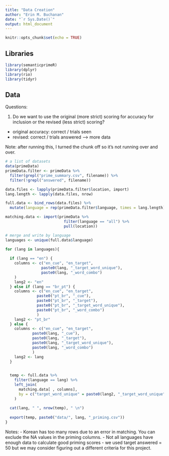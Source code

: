 ```yaml
---
title: "Data Creation"
author: "Erin M. Buchanan"
date: "`r Sys.Date()`"
output: html_document
---
```


```r
knitr::opts_chunk$set(echo = TRUE)
```

## Libraries

```r
library(semanticprimeR)
library(dplyr)
library(rio)
library(tidyr)
```

## Data

Questions: 

1) Do we want to use the original (more strict) scoring for accuracy for inclusion or the revised (less strict) scoring? 
  - original accuracy: correct / trials seen
  - revised: correct / trials answered --> more data
  
  
Note: after running this, I turned the chunk off so it's not running over and over. 

```r
# a list of datasets
data(primeData)
primeData.filter <- primeData %>% 
  filter(grepl("prime_summary.csv", filename)) %>% 
  filter(!grepl("answered", filename))

data.files <- lapply(primeData.filter$location, import)
lang.length <- lapply(data.files, nrow)

full.data <- bind_rows(data.files) %>% 
  mutate(language = rep(primeData.filter$language, times = lang.length))

matching.data <- import(primeData %>% 
                          filter(language == "all") %>% 
                          pull(location))
```

```r
# merge and write by language
languages <- unique(full.data$language)

for (lang in languages){
  
  if (lang == "en") {
    columns <- c("en_cue", "en_target", 
                paste0(lang, "_target_word_unique"),
                paste0(lang, "_word_combo")
    )
    lang2 <- "en"
  } else if (lang == "br_pt") {
    columns <- c("en_cue", "en_target", 
              paste0("pt_br", "_cue"),
              paste0("pt_br", "_target"),
              paste0("pt_br", "_target_word_unique"),
              paste0("pt_br", "_word_combo")
              )
    lang2 <- "pt_br"
  } else {
    columns <- c("en_cue", "en_target", 
            paste0(lang, "_cue"),
            paste0(lang, "_target"),
            paste0(lang, "_target_word_unique"),
            paste0(lang, "_word_combo")
            )
    lang2 <- lang
  }

  
  temp <- full.data %>% 
    filter(language == lang) %>% 
    left_join(
      matching.data[ , columns],
      by = c("target_word_unique" = paste0(lang2, "_target_word_unique"))
    )
  
  cat(lang, " ", nrow(temp), " \n")
  
  export(temp, paste0("data/", lang, "_priming.csv"))
}
```

Notes:
- Korean has too many rows due to an error in matching. You can exclude the NA values in the priming columns. 
- Not all languages have enough data to calculate good priming scores - we used target answered = 50 but we may consider figuring out a different criteria for this project. 